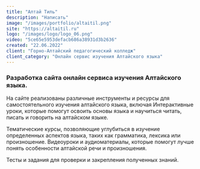 ```yaml
---
title: "Алтай Тиль"
description: "Написать"
image: "/images/portfolio/altaitil.png"
site: "https://altaitil.ru"
logo: "/images/logo/logo_06.png"
video: "5ce65e5953defacb686a38931d3b2636"
created: "22.06.2022"
client: "Горно-Алтайский педагогический колледж"
client_category: "Онлайн сервис изучения Алтайского языка"
---
```


### Разработка сайта онлайн сервиса изучения Алтайского языка.

На сайте реализованы различные инструменты и ресурсы для самостоятельного изучения алтайского языка, включая Интерактивные уроки, которые помогут освоить основы языка и научиться читать, писать и говорить на алтайском языке.

Тематические курсы, позволяющие углубиться в изучение определенных аспектов языка, таких как грамматика, лексика или произношение.
Видеоуроки и аудиоматериалы, которые помогут лучше понять особенности алтайской речи и произношения.

Тесты и задания для проверки и закрепления полученных знаний.
